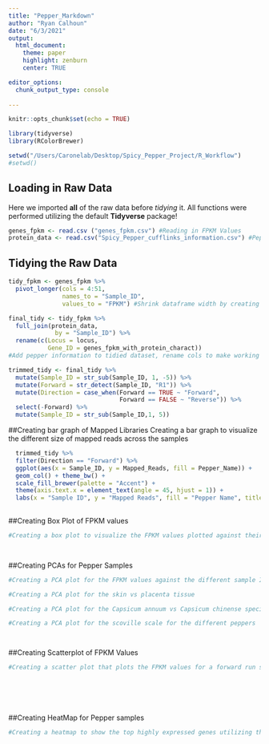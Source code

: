```yaml
---
title: "Pepper_Markdown"
author: "Ryan Calhoun"
date: "6/3/2021"
output: 
  html_document:
    theme: paper
    highlight: zenburn
    center: TRUE

editor_options: 
  chunk_output_type: console
  
---
```


```r
knitr::opts_chunk$set(echo = TRUE)

library(tidyverse)
library(RColorBrewer)

setwd("/Users/Caronelab/Desktop/Spicy_Pepper_Project/R_Workflow")
#setwd()

```

## Loading in Raw Data
  Here we imported **all** of the raw data before _tidying_ it. All functions were performed utilizing the default **Tidyverse** package!
  
```r

genes_fpkm <- read.csv ("genes_fpkm.csv") #Reading in FPKM Values
protein_data <- read.csv("Spicy_Pepper_cufflinks_information.csv") #Pepper information

```

## Tidying the Raw Data

```r

tidy_fpkm <- genes_fpkm %>%
  pivot_longer(cols = 4:51,
               names_to = "Sample_ID",
               values_to = "FPKM") #Shrink dataframe width by creating 'Sample ID' col

final_tidy <- tidy_fpkm %>%
  full_join(protein_data,
             by = "Sample_ID") %>%
  rename(c(Locus = locus,
           Gene_ID = genes_fpkm_with_protein_charact)) 
#Add pepper information to tidied dataset, rename cols to make working w data easier

trimmed_tidy <- final_tidy %>%
  mutate(Sample_ID = str_sub(Sample_ID, 1, -5)) %>%
  mutate(Forward = str_detect(Sample_ID, "R1")) %>%
  mutate(Direction = case_when(Forward == TRUE ~ "Forward",
                               Forward == FALSE ~ "Reverse")) %>%
  select(-Forward) %>%
  mutate(Sample_ID = str_sub(Sample_ID,1, 5))

```

##Creating bar graph of Mapped Libraries
  Creating a bar graph to visualize the different size of mapped reads across the samples

```r

  trimmed_tidy %>%
  filter(Direction == "Forward") %>%
  ggplot(aes(x = Sample_ID, y = Mapped_Reads, fill = Pepper_Name)) +
  geom_col() + theme_bw() +
  scale_fill_brewer(palette = "Accent") +
  theme(axis.text.x = element_text(angle = 45, hjust = 1)) +
  labs(x = "Sample ID", y = "Mapped Reads", fill = "Pepper Name", title = "Mapped Reads per Sample")
  

```


##Creating Box Plot of FPKM values

```r
#Creating a box plot to visualize the FPKM values plotted against their Sample IDs

  


```

##Creating PCAs for Pepper Samples

```r
#Creating a PCA plot for the FPKM values against the different sample IDs

#Creating a PCA plot for the skin vs placenta tissue

#Creating a PCA plot for the Capsicum annuum vs Capsicum chinense species

#Creating a PCA plot for the scoville scale for the different peppers




```

##Creating Scatterplot of FPKM Values

```r
#Creating a scatter plot that plots the FPKM values for a forward run sample against its reverse run counterpart







```

##Creating HeatMap for Pepper samples

```r
#Creating a heatmap to show the top highly expressed genes utilizing their FPKM values






```
